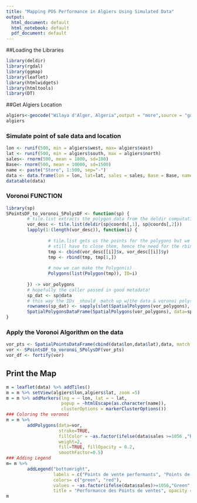 ```yaml
---
title: "Mapping POS Performance in Algiers Using Simulated Data"
output:
  html_document: default
  html_notebook: default
  pdf_document: default
---
```


##Loading the Libraries

```r
library(deldir)
library(rgdal)
library(ggmap)
library(leaflet)
library(htmlwidgets)
library(htmltools)
library(DT)
```


##Get Algiers Location
```r
algiers<-geocode("Wilaya d'Alger, Algeria",output = "more",source = "google")
algiers
```



### Simulate point of sale data and location
```r
lon <- runif(500, min = algiers$west, max= algiers$east)
lat <- runif(500, min = algiers$south, max = algiers$north)
sales<- rnorm(500, mean = 1000, sd=100)
Base<- rnorm(500, mean = 10000, sd=1500)
name <- paste("Store", 1:500, sep="-")
data <- data.frame(lon = lon, lat=lat, sales = sales, Base = Base, name = name)
datatable(data)
```


### Voronoi FUNCTION
```r
library(sp)
SPointsDF_to_voronoi_SPolysDF <- function(sp) {
        # tile.list extracts the polygon data from the deldir computation
        vor_desc <- tile.list(deldir(sp@coords[,1], sp@coords[,2]))
        lapply(1:(length(vor_desc)), function(i) {
                
                # tile.list gets us the points for the polygons but we
                # still have to close them, hence the need for the rbind
                tmp <- cbind(vor_desc[[i]]$x, vor_desc[[i]]$y)
                tmp <- rbind(tmp, tmp[1,])
                
                # now we can make the Polygon(s)
                Polygons(list(Polygon(tmp)), ID=i)
                
        }) -> vor_polygons
        # hopefully the caller passed in good metadata!
        sp_dat <- sp@data
        # this way the IDs _should_ match up w/the data & voronoi polys
        rownames(sp_dat) <- sapply(slot(SpatialPolygons(vor_polygons),'polygons'), slot, 'ID')
        SpatialPolygonsDataFrame(SpatialPolygons(vor_polygons), data=sp_dat)
}
```


### Apply the Voronoi Algorithm on the data  
```r
vor_pts <- SpatialPointsDataFrame(cbind(data$lon,data$lat),data, match.ID=TRUE)
vor <- SPointsDF_to_voronoi_SPolysDF(vor_pts)
vor_df <- fortify(vor)
```



## Print the Map
```r
m = leaflet(data) %>% addTiles()
m = m %>% setView(algiers$lon,algiers$lat, zoom =5)
m = m %>% addMarkers(lng = ~ lon, lat = ~ lat, 
                     popup = ~htmlEscape(as.character(name)),
                     clusterOptions = markerClusterOptions())
### Coloring the voronoi
m = m %>% 
        addPolygons(data=vor,
                    stroke=TRUE, 
                    fillColor = ~as.factor(ifelse(data$sales >=1056 ,"Red","Green")),
                    weight=2,
                    fill=TRUE, fillOpacity = 0.2,
                    smoothFactor=0.5)
### Adding Legend
m= m %>% 
        addLegend("bottomright", 
                  labels = c("Points de vente performants", "Points de vente non performants"),
                  colors= c("green", "red"),
                  values = ~as.factor(ifelse(data$sales)>=1056,"Green","Red"),
                  title = "Performance des Points de ventes", opacity = 1)
m

```



